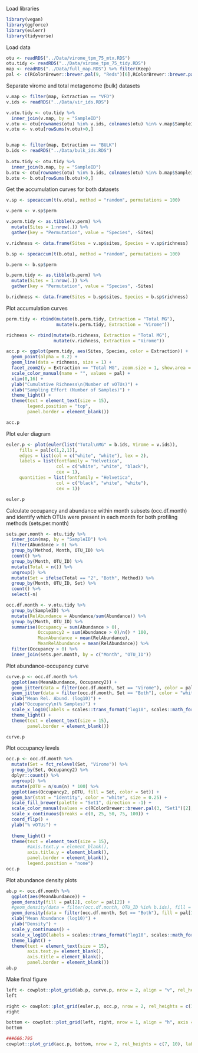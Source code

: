 Load libraries
```r
library(vegan)
library(ggforce)
library(eulerr)
library(tidyverse)
```
Load data
```r
otu <- readRDS("../Data/virome_tpm_75_mtx.RDS")
otu.tidy <- readRDS("../Data/virome_tpm_75_tidy.RDS")
map <- readRDS("../Data/full_map.RDS") %>% filter(Keep)
pal <- c(RColorBrewer::brewer.pal(9, "Reds")[6],RColorBrewer::brewer.pal(9, "Blues")[6])
```

Separate virome and total metagenome (bulk) datasets
```r
v.map <- filter(map, Extraction == "VFD")
v.ids <- readRDS("../Data/vir_ids.RDS")

v.otu.tidy <- otu.tidy %>% 
  inner_join(v.map, by = "SampleID")
v.otu <- otu[rownames(otu) %in% v.ids, colnames(otu) %in% v.map$SampleID]
v.otu <- v.otu[rowSums(v.otu)>0,]


b.map <- filter(map, Extraction == "BULK")
b.ids <- readRDS("../Data/bulk_ids.RDS")
  
b.otu.tidy <- otu.tidy %>% 
  inner_join(b.map, by = "SampleID")
b.otu <- otu[rownames(otu) %in% b.ids, colnames(otu) %in% b.map$SampleID] 
b.otu <- b.otu[rowSums(b.otu)>0,]

```

Get the accumulation curves for both datasets
```r
v.sp <- specaccum(t(v.otu), method = "random", permutations = 100)

v.perm <- v.sp$perm

v.perm.tidy <- as.tibble(v.perm) %>% 
  mutate(Sites = 1:nrow(.)) %>% 
  gather(key = "Permutation", value = "Species", -Sites) 

v.richness <- data.frame(Sites = v.sp$sites, Species = v.sp$richness)

b.sp <- specaccum(t(b.otu), method = "random", permutations = 100)

b.perm <- b.sp$perm

b.perm.tidy <- as.tibble(b.perm) %>% 
  mutate(Sites = 1:nrow(.)) %>% 
  gather(key = "Permutation", value = "Species", -Sites) 

b.richness <- data.frame(Sites = b.sp$sites, Species = b.sp$richness)
```

Plot accumulation curves
```r
perm.tidy <- rbind(mutate(b.perm.tidy, Extraction = "Total MG"),
                   mutate(v.perm.tidy, Extraction = "Virome"))

richness <- rbind(mutate(b.richness, Extraction = "Total MG"),
                  mutate(v.richness, Extraction = "Virome"))

acc.p <- ggplot(perm.tidy, aes(Sites, Species, color = Extraction)) +
  geom_point(alpha = 0.2) +
  geom_line(data = richness, size = 1) +
  facet_zoom2(y = Extraction == "Total MG", zoom.size = 1, show.area = T) +
  scale_color_manual(name = "", values = pal) +
  xlim(0,16) +
  ylab("Cumulative Richness\n(Number of vOTUs)") +
  xlab("Sampling Effort (Number of Samples)") +
  theme_light() +
  theme(text = element_text(size = 15),
        legend.position = "top",
        panel.border = element_blank()) 

acc.p
```

Plot euler diagram
```r
euler.p <- plot(euler(list("Total\nMG" = b.ids, Virome = v.ids)),
     fills = pal[c(1,2,1)],
     edges = list(col = c("white", "white"), lex = 2),
     labels = list(fontfamily = "Helvetica",
                   col = c("white", "white", "black"),
                   cex = 1),
     quantities = list(fontfamily = "Helvetica",
                   col = c("black", "white", "white"),
                   cex = 1))

euler.p
```

Calculate occupancy and abundance within month subsets (occ.df.month) and identify which OTUs were present in each month for both profiling methods (sets.per.month)
```r
sets.per.month <- otu.tidy %>% 
  inner_join(map, by = "SampleID") %>% 
  filter(Abundance > 0) %>% 
  group_by(Method, Month, OTU_ID) %>% 
  count() %>% 
  group_by(Month, OTU_ID) %>% 
  mutate(Total = n()) %>% 
  ungroup() %>% 
  mutate(Set = ifelse(Total == "2", "Both", Method)) %>% 
  group_by(Month, OTU_ID, Set) %>% 
  count() %>% 
  select(-n)

occ.df.month <- v.otu.tidy %>% 
  group_by(SampleID) %>% 
  mutate(RelAbundance = Abundance/sum(Abundance)) %>% 
  group_by(Month, OTU_ID) %>% 
  summarise(Occupancy = sum(Abundance > 0), 
            Occupancy2 = sum(Abundance > 0)/n() * 100,
            MeanAbundance = mean(RelAbundance),
            MeanRelAbundance = mean(RelAbundance)) %>% 
  filter(Occupancy > 0) %>% 
  inner_join(sets.per.month, by = c("Month", "OTU_ID"))
```

Plot abundance-occupancy curve
```r
curve.p <- occ.df.month %>% 
  ggplot(aes(MeanAbundance, Occupancy2)) +
  geom_jitter(data = filter(occ.df.month, Set == "Virome"), color = pal[2], alpha = 0.5) +
  geom_jitter(data = filter(occ.df.month, Set == "Both"), color = "white", fill = pal[1], shape = 21) +
  xlab("Mean Rel. Abund. (log10)") +
  ylab("Occupancy\n(% Samples)") + 
  scale_x_log10(labels = scales::trans_format("log10", scales::math_format(10^.x))) +
  theme_light() +
  theme(text = element_text(size = 15),
        panel.border = element_blank())

curve.p
```
Plot occupancy levels
```r
occ.p <- occ.df.month %>% 
  mutate(Set = fct_relevel(Set, "Virome")) %>% 
  group_by(Set, Occupancy2) %>% 
  dplyr::count() %>% 
  ungroup() %>% 
  mutate(pOTU = n/sum(n) * 100) %>% 
  ggplot(aes(Occupancy2, pOTU, fill = Set, color = Set)) +
  geom_bar(stat = "identity", color = "white", size = 0.25) +
  scale_fill_brewer(palette = "Set1", direction = -1) +
  scale_color_manual(values = c(RColorBrewer::brewer.pal(3, "Set1")[2],"gray25")) +
  scale_x_continuous(breaks = c(0, 25, 50, 75, 100)) +
  coord_flip() +
  ylab("% vOTUs") +
  
  theme_light() +
  theme(text = element_text(size = 15), 
        #axis.text.y = element_blank(),
        axis.title.y = element_blank(),
        panel.border = element_blank(),
        legend.position = "none")
occ.p
```
Plot abundance density plots
```r
ab.p <- occ.df.month %>% 
  ggplot(aes(MeanAbundance)) +
  geom_density(fill = pal[2], color = pal[2]) +
  #geom_density(data = filter(occ.df.month, OTU_ID %in% b.ids), fill = pal[1], color = "black", alpha = 0.8, size = 1) +
  geom_density(data = filter(occ.df.month, Set == "Both"), fill = pal[1], color = "white", alpha = 0.8) +
  xlab("Mean Abundance (log10)") +
  ylab("Density") +
  scale_y_continuous() +
  scale_x_log10(labels = scales::trans_format("log10", scales::math_format(10^.x))) +
  theme_light() +
  theme(text = element_text(size = 15),
        axis.text.y= element_blank(),
        axis.title = element_blank(),
        panel.border = element_blank())
ab.p
```
Make final figure
```r
left <- cowplot::plot_grid(ab.p, curve.p, nrow = 2, align = "v", rel_heights = c(1,2), labels = "B", label_size = 20)
left

right <- cowplot::plot_grid(euler.p, occ.p, nrow = 2, rel_heights = c(1,2), labels = "C", label_size = 20)
right

bottom <- cowplot::plot_grid(left, right, nrow = 1, align = "h", axis = "tb", rel_widths = c(3,2))
bottom

###666:795
cowplot::plot_grid(acc.p, bottom, nrow = 2, rel_heights = c(7, 10), labels = "A", label_size = 20)
```
